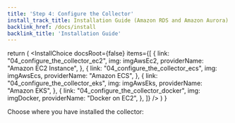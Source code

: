 ```yaml
---
title: 'Step 4: Configure the Collector'
install_track_title: Installation Guide (Amazon RDS and Amazon Aurora)
backlink_href: /docs/install
backlink_title: 'Installation Guide'
---
```




  return (
    <InstallChoice
      docsRoot={false}
      items={[
        {
          link: "04_configure_the_collector_ec2",
          img: imgAwsEc2,
          providerName: "Amazon EC2 Instance",
        },
        {
          link: "04_configure_the_collector_ecs",
          img: imgAwsEcs,
          providerName: "Amazon ECS",
        },
        {
          link: "04_configure_the_collector_eks",
          img: imgAwsEks,
          providerName: "Amazon EKS",
        },
        {
          link: "04_configure_the_collector_docker",
          img: imgDocker,
          providerName: "Docker on EC2",
        },
      ]}
    />
  )
}

Choose where you have installed the collector:

<SelectCollectorPlatform />
